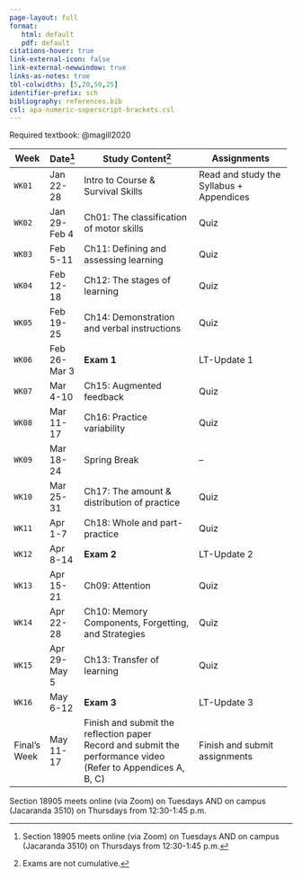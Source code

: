 ```yaml
---
page-layout: full
format: 
   html: default
   pdf: default
citations-hover: true
link-external-icon: false
link-external-newwindow: true
links-as-notes: true
tbl-colwidths: [5,20,50,25]
identifier-prefix: sch
bibliography: references.bib
csl: apa-numeric-superscript-brackets.csl
---
```


Required textbook: @magill2020

+--------------+--------------+-----------------------------------------------------+------------------------------------------+
| Week         | Date[^1]     | Study Content[^2]                                   | Assignments                              |
+==============+==============+=====================================================+==========================================+
| `WK01`       | Jan 22-28    | Intro to Course & Survival Skills                   | Read and study the Syllabus + Appendices |
+--------------+--------------+-----------------------------------------------------+------------------------------------------+
| `WK02`       | Jan 29-Feb 4 | Ch01: The classification of motor skills            | Quiz                                     |
+--------------+--------------+-----------------------------------------------------+------------------------------------------+
| `WK03`       | Feb 5-11     | Ch11: Defining and assessing learning               | Quiz                                     |
+--------------+--------------+-----------------------------------------------------+------------------------------------------+
| `WK04`       | Feb 12-18    | Ch12: The stages of learning                        | Quiz                                     |
+--------------+--------------+-----------------------------------------------------+------------------------------------------+
| `WK05`       | Feb 19-25    | Ch14: Demonstration and verbal instructions         | Quiz                                     |
+--------------+--------------+-----------------------------------------------------+------------------------------------------+
| `WK06`       | Feb 26-Mar 3 | **Exam 1**                                          | LT-Update 1                              |
+--------------+--------------+-----------------------------------------------------+------------------------------------------+
| `WK07`       | Mar 4-10     | Ch15: Augmented feedback                            | Quiz                                     |
+--------------+--------------+-----------------------------------------------------+------------------------------------------+
| `WK08`       | Mar 11-17    | Ch16: Practice variability                          | Quiz                                     |
+--------------+--------------+-----------------------------------------------------+------------------------------------------+
| `WK09`       | Mar 18-24    | Spring Break                                        | --                                       |
+--------------+--------------+-----------------------------------------------------+------------------------------------------+
| `WK10`       | Mar 25-31    | Ch17: The amount & distribution of practice         | Quiz                                     |
+--------------+--------------+-----------------------------------------------------+------------------------------------------+
| `WK11`       | Apr 1-7      | Ch18: Whole and part-practice                       | Quiz                                     |
+--------------+--------------+-----------------------------------------------------+------------------------------------------+
| `WK12`       | Apr 8-14     | **Exam 2**                                          | LT-Update 2                              |
+--------------+--------------+-----------------------------------------------------+------------------------------------------+
| `WK13`       | Apr 15-21    | Ch09: Attention                                     | Quiz                                     |
+--------------+--------------+-----------------------------------------------------+------------------------------------------+
| `WK14`       | Apr 22-28    | Ch10: Memory Components, Forgetting, and Strategies | Quiz                                     |
+--------------+--------------+-----------------------------------------------------+------------------------------------------+
| `WK15`       | Apr 29-May 5 | Ch13: Transfer of learning                          | Quiz                                     |
+--------------+--------------+-----------------------------------------------------+------------------------------------------+
| `WK16`       | May 6-12     | **Exam 3**                                          | LT-Update 3                              |
+--------------+--------------+-----------------------------------------------------+------------------------------------------+
| Final's Week | May 11-17    | Finish and submit the reflection paper\             | Finish and submit assignments            |
|              |              | Record and submit the performance video\            |                                          |
|              |              | (Refer to Appendices A, B, C)                       |                                          |
+--------------+--------------+-----------------------------------------------------+------------------------------------------+

[^1]: Section 18905 meets online (via Zoom) on Tuesdays AND on campus (Jacaranda 3510) on Thursdays from 12:30-1:45 p.m.

[^2]: Exams are not cumulative.

::: callout-note
Section 18905 meets online (via Zoom) on Tuesdays AND on campus (Jacaranda 3510) on Thursdays from 12:30-1:45 p.m.
:::
